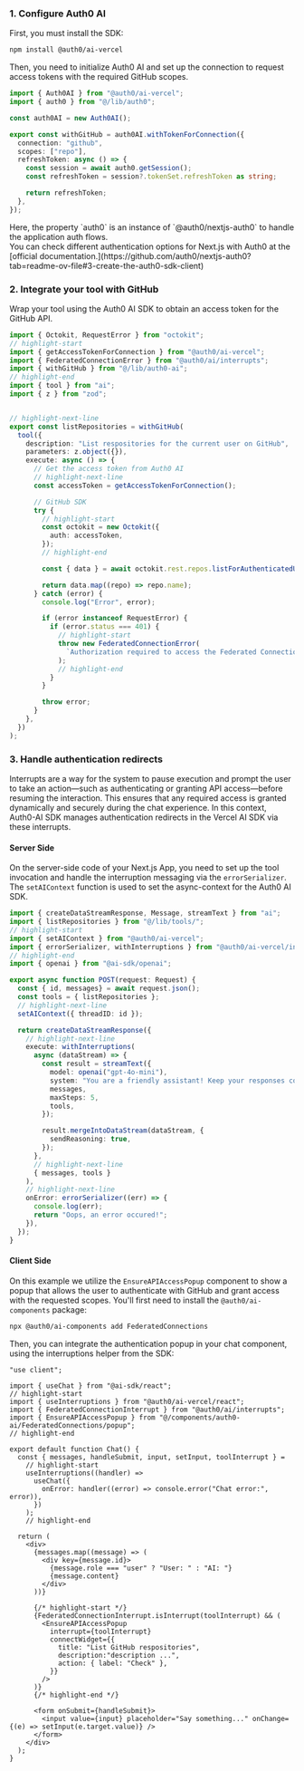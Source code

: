 ### 1. Configure Auth0 AI

First, you must install the SDK:

```bash lines
npm install @auth0/ai-vercel
```

Then, you need to initialize Auth0 AI and set up the connection to request access tokens with the required GitHub scopes.

```typescript lines ./src/lib/auth0-ai.ts
import { Auth0AI } from "@auth0/ai-vercel";
import { auth0 } from "@/lib/auth0";

const auth0AI = new Auth0AI();

export const withGitHub = auth0AI.withTokenForConnection({
  connection: "github",
  scopes: ["repo"],
  refreshToken: async () => {
    const session = await auth0.getSession();
    const refreshToken = session?.tokenSet.refreshToken as string;

    return refreshToken;
  },
});
```

<Info>
Here, the property `auth0` is an instance of `@auth0/nextjs-auth0` to handle the application auth flows. <br/>
You can check different authentication options for Next.js with Auth0 at the [official documentation.](https://github.com/auth0/nextjs-auth0?tab=readme-ov-file#3-create-the-auth0-sdk-client)
</Info>

### 2. Integrate your tool with GitHub

Wrap your tool using the Auth0 AI SDK to obtain an access token for the GitHub API.

```typescript lines ./src/lib/tools/listRepositories.ts wrap
import { Octokit, RequestError } from "octokit";
// highlight-start
import { getAccessTokenForConnection } from "@auth0/ai-vercel";
import { FederatedConnectionError } from "@auth0/ai/interrupts";
import { withGitHub } from "@/lib/auth0-ai";
// highlight-end
import { tool } from "ai";
import { z } from "zod";


// highlight-next-line
export const listRepositories = withGitHub(
  tool({
    description: "List respositories for the current user on GitHub",
    parameters: z.object({}),
    execute: async () => {
      // Get the access token from Auth0 AI
      // highlight-next-line
      const accessToken = getAccessTokenForConnection();

      // GitHub SDK
      try {
        // highlight-start
        const octokit = new Octokit({
          auth: accessToken,
        });
        // highlight-end

        const { data } = await octokit.rest.repos.listForAuthenticatedUser();

        return data.map((repo) => repo.name);
      } catch (error) {
        console.log("Error", error);

        if (error instanceof RequestError) {
          if (error.status === 401) {
            // highlight-start
            throw new FederatedConnectionError(
              `Authorization required to access the Federated Connection`
            );
            // highlight-end
          }
        }

        throw error;
      }
    },
  })
);
```

### 3. Handle authentication redirects

Interrupts are a way for the system to pause execution and prompt the user to take an action—such as authenticating or granting API access—before resuming the interaction. This ensures that any required access is granted dynamically and securely during the chat experience. In this context, Auth0-AI SDK manages authentication redirects in the Vercel AI SDK via these interrupts.

#### Server Side

On the server-side code of your Next.js App, you need to set up the tool invocation and handle the interruption messaging via the `errorSerializer`. The `setAIContext` function is used to set the async-context for the Auth0 AI SDK.

```typescript lines ./src/app/api/chat/route.ts wrap
import { createDataStreamResponse, Message, streamText } from "ai";
import { listRepositories } from "@/lib/tools/";
// highlight-start
import { setAIContext } from "@auth0/ai-vercel";
import { errorSerializer, withInterruptions } from "@auth0/ai-vercel/interrupts";
// highlight-end
import { openai } from "@ai-sdk/openai";

export async function POST(request: Request) {
  const { id, messages} = await request.json();
  const tools = { listRepositories };
  // highlight-next-line
  setAIContext({ threadID: id });

  return createDataStreamResponse({
    // highlight-next-line
    execute: withInterruptions(
      async (dataStream) => {
        const result = streamText({
          model: openai("gpt-4o-mini"),
          system: "You are a friendly assistant! Keep your responses concise and helpful.",
          messages,
          maxSteps: 5,
          tools,
        });

        result.mergeIntoDataStream(dataStream, {
          sendReasoning: true,
        });
      },
      // highlight-next-line
      { messages, tools }
    ),
    // highlight-next-line
    onError: errorSerializer((err) => {
      console.log(err);
      return "Oops, an error occured!";
    }),
  });
}
```

#### Client Side

On this example we utilize the `EnsureAPIAccessPopup` component to show a popup that allows the user to authenticate with GitHub and grant access with the requested scopes. You'll first need to install the `@auth0/ai-components` package:

```bash lines
npx @auth0/ai-components add FederatedConnections
```

Then, you can integrate the authentication popup in your chat component, using the interruptions helper from the SDK:

```tsx lines ./src/components/chat.tsx wrap
"use client";

import { useChat } from "@ai-sdk/react";
// highlight-start
import { useInterruptions } from "@auth0/ai-vercel/react";
import { FederatedConnectionInterrupt } from "@auth0/ai/interrupts";
import { EnsureAPIAccessPopup } from "@/components/auth0-ai/FederatedConnections/popup";
// highlight-end

export default function Chat() {
  const { messages, handleSubmit, input, setInput, toolInterrupt } =
    // highlight-start
    useInterruptions((handler) =>
      useChat({
        onError: handler((error) => console.error("Chat error:", error)),
      })
    );
    // highlight-end

  return (
    <div>
      {messages.map((message) => (
        <div key={message.id}>
          {message.role === "user" ? "User: " : "AI: "}
          {message.content}
        </div>
      ))}

      {/* highlight-start */}
      {FederatedConnectionInterrupt.isInterrupt(toolInterrupt) && (
        <EnsureAPIAccessPopup
          interrupt={toolInterrupt}
          connectWidget={{
            title: "List GitHub respositories",
            description:"description ...",
            action: { label: "Check" },
          }}
        />
      )}
      {/* highlight-end */}

      <form onSubmit={handleSubmit}>
        <input value={input} placeholder="Say something..." onChange={(e) => setInput(e.target.value)} />
      </form>
    </div>
  );
}
```
